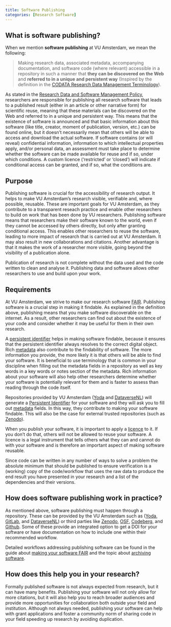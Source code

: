 ```yaml
---
title: Software Publishing
categories: [Research Software]
---
```


## What is software publishing?

When we mention **software publishing** at VU Amsterdam, we mean the following:

> Making research data, associated metadata, accompanying documentation, and software code (where relevant) accessible in a repository in such a manner that **they can be discovered on the Web** and **referred to in a unique and persistent way** (Inspired by the definition in the [CODATA Research Data Management Terminology](http://vocabs.ardc.edu.au/repository/api/lda/codata/codata-research-data-management-terminology/v001/resource?uri=https%3A%2F%2Fterms.codata.org%2Frdmt%2Fdata-publication)).

As stated in the [Research Data and Software Management Policy](../topics/research-data-and-software-management-policy.qmd), researchers are responsible for publishing all research software that leads to a published result (either in an article or other narrative form) for scientific reuse, meaning that these materials can be discovered on the Web and referred to in a unique and persistent way. This means that the existence of software is announced and that basic information about this software (like title, creator, moment of publication, version, etc.) can be found online, but it doesn't necessarily mean that others will be able to access and download the actual software. If software contains (or will reveal) confidential information, information to which intellectual properties apply, and/or personal data, an assessment must take place to determine whether the software can be made available for reuse and if so, under which conditions. A custom licence ('restricted' or 'closed') will indicate if conditional access can be granted, and if so, what the conditions are. 

## Purpose

Publishing software is crucial for the accessibility of research output. It helps to make VU Amsterdam's research visible, verifiable and, where possible, reusable. These are important goals for VU Amsterdam, as they contribute to a transparent reseach practice and enable other researchers to build on work that has been done by VU researchers. Publishing software means that researchers make their software known to the world, even if they cannot be accessed by others directly, but only after granting conditional access. This enables other researchers to reuse the software, leading to more impact of research that is carried out at VU Amsterdam. It may also result in new collaborations and citations. Another advantage is that it makes the work of a researcher more visible, going beyond the visibility of a publication alone.

Publication of research is not complete without the data used and the code written to clean and analyse it. Publishing data and software allows other researchers to use and build upon your work.

## Requirements

At VU Amsterdam, we strive to make our research software [FAIR](../topics/fair-principles.qmd). Publishing software is a crucial step in making it findable. As explained in the definition above, publishing means that you make software discoverable on the internet. As a result, other researchers can find out about the existence of your code and consider whether it may be useful for them in their own research.

A [persistent identifier](../topics/persistent-identifier.qmd) helps in making software findable, because it ensures that the persistent identifier always resolves to the correct digital object. Rich [metadata](../topics/metadata.qmd) also contribute to the findability of software. The more information you provide, the more likely it is that others will be able to find your software. It is beneficial to use terminology that is common in your discipline when filling out the metadata fields in a repository as well as key words in a key words or notes section of the metadata. Rich information about your software will also help other researchers determine whether your software is potentially relevant for them and is faster to assess than reading through the code itself.

Repositories provided by VU Amsterdam ([Yoda](https://publication.yoda.vu.nl/) and [DataverseNL](https://dataverse.nl/dataverse/vuamsterdam)) will generate a [Persistent Identifier](../topics/persistent-identifier.qmd) for your software and they will ask you to fill out [metadata](../topics/metadata.qmd) fields. In this way, they contribute to making your software findable. This will also be the case for external trusted repositories (such as [Zenodo](https://zenodo.org/)).

When you publish your software, it is important to apply a [licence](../topics/software-licensing.qmd) to it. If you don't do that, others will not be allowed to reuse your software. A licence is a legal instrument that tells others what they can and cannot do with your software and is therefore an important aspect of making software reusable.

Since code can be written in any number of ways to solve a problem the absolute minimum that should be published to ensure verification is a (working) copy of the code/workflow that uses the raw data to produce the end result you have presented in your research and a list of the dependencies and their versions.

## How does software publishing work in practice?

As mentioned above, software publishing must happen through a repository. These can be provided by the VU Amsterdam such as ([Yoda](https://publication.yoda.vu.nl/), [GitLab](https://git.vu.nl/), and [DataverseNL](https://dataverse.nl/dataverse/vuamsterdam)) or third parties like [Zenodo](https://zenodo.org/), [OSF](https://osf.io/), [Codeberg](https://codeberg.org/), and [Github](https://github.com). Some of these provide an integrated option to get a DOI for your software or have documentation on how to include one within their recommended workflow.

Detailed workflows addressing publishing software can be found in the guide about [making your software FAIR](../guides/publishing-fair-software.qmd) and the topic about [archiving software](../topics/software-archiving.qmd).

## How does this help you in your research?

Formally published software is not always expected from research, but it can have many benefits. Publishing your software will not only allow for more citations, but it will also help you to reach broader audiences and provide more opportunities for collaboration both outside your field and institution. Although not always needed, publishing your software can help with grant applications and foster a community norm of sharing code in your field speeding up research by avoiding duplication.
